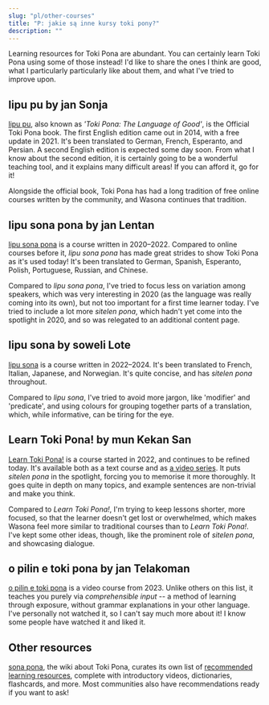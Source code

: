 ```yaml
---
slug: "pl/other-courses"
title: "P: jakie są inne kursy toki pony?"
description: ""
---
```


Learning resources for Toki Pona are abundant. You can certainly learn Toki Pona using some of those instead! I'd like to share the ones I think are good, what I particularly particularly like about them, and what I've tried to improve upon.

## lipu pu by jan Sonja

[lipu pu](https://tokipona.org), also known as *'Toki Pona: The Language of Good'*, is the Official Toki Pona book. The first English edition came out in 2014, with a free update in 2021. It's been translated to German, French, Esperanto, and Persian. A second English edition is expected some day soon. From what I know about the second edition, it is certainly going to be a wonderful teaching tool, and it explains many difficult areas! If you can afford it, go for it!

Alongside the official book, Toki Pona has had a long tradition of free online courses written by the community, and Wasona continues that tradition.

## lipu sona pona by jan Lentan

[lipu sona pona](https://lipu-sona.pona.la/) is a course written in 2020–2022. Compared to online courses before it, *lipu sona pona* has made great strides to show Toki Pona as it's used today! It's been translated to German, Spanish, Esperanto, Polish, Portuguese, Russian, and Chinese.

Compared to *lipu sona pona*, I've tried to focus less on variation among speakers, which was very interesting in 2020 (as the language was really coming into its own), but not too important for a first time learner today. I've tried to include a lot more *sitelen pona*, which hadn't yet come into the spotlight in 2020, and so was relegated to an additional content page.

## lipu sona by soweli Lote

[lipu sona](https://lipu-sona.comforttiger.space/en/) is a course written in 2022–2024. It's been translated to French, Italian, Japanese, and Norwegian. It's quite concise, and has *sitelen pona* throughout.

Compared to *lipu sona*, I've tried to avoid more jargon, like 'modifier' and 'predicate', and using colours for grouping together parts of a translation, which, while informative, can be tiring for the eye.

## Learn Toki Pona! by mun Kekan San

[Learn Toki Pona!](https://mun.la/sona/) is a course started in 2022, and continues to be refined today. It's available both as a text course and as [a video series](https://www.youtube.com/playlist?list=PLoLQoll2U6WEeCO7C2oc1LTWgkoBC8rvT). It puts *sitelen pona* in the spotlight, forcing you to memorise it more thoroughly. It goes quite in depth on many topics, and example sentences are non-trivial and make you think.

Compared to *Learn Toki Pona!*, I'm trying to keep lessons shorter, more focused, so that the learner doesn't get lost or overwhelmed, which makes Wasona feel more similar to traditional courses than to *Learn Toki Pona!*. I've kept some other ideas, though, like the prominent role of *sitelen pona*, and showcasing dialogue.

## o pilin e toki pona by jan Telakoman

[o pilin e toki pona](https://www.youtube.com/watch?v=j_a0s0wowhE&list=PLwYL9_SRAk8EXSZPSTm9lm2kD_Z1RzUgm&index=1) is a video course from 2023. Unlike others on this list, it teaches you purely via *comprehensible input* -- a method of learning through exposure, without grammar explanations in your other language. I've personally not watched it, so I can't say much more about it! I know some people have watched it and liked it.

## Other resources

[sona pona](https://sona.pona.la), the wiki about Toki Pona, curates its own list of [recommended learning resources](https://sona.pona.la/wiki/Recommended_learning_resources), complete with introductory videos, dictionaries, flashcards, and more. Most communities also have recommendations ready if you want to ask!
